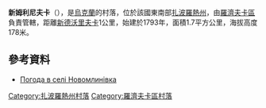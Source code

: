 {{coord|47|25|13|N|36|58|47|E|scale:100000|display=title}}

'''新姆利尼夫卡'''（{{lang-uk|Новомлинівка}}），是[[烏克蘭|烏克蘭]]的村落，位於該國東南部[[扎波羅熱州|扎波羅熱州]]，由[[羅濟夫卡區|羅濟夫卡區]]負責管轄，距離[[新德沃里夫卡|新德沃里夫卡]]1公里，始建於1793年，面積1.7平方公里，海拔高度178米。

==參考資料==
* [http://weather.in.ua/ua/zaporozhskaja/17791 Погода в селі Новомлинівка] {{Wayback|url=http://weather.in.ua/ua/zaporozhskaja/17791 |date=20111220154124 }}

[[Category:扎波羅熱州村落|Category:扎波羅熱州村落]]
[[Category:羅濟夫卡區村落|Category:羅濟夫卡區村落]]


{{Zaporizhia-geo-stub}}